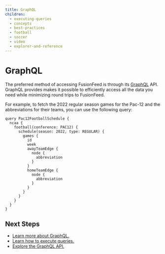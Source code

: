 ```yaml
---
title: GraphQL
children:
  - executing-queries
  - concepts
  - best-practices
  - football
  - soccer
  - video
  - explorer-and-reference
---
```

# GraphQL

The preferred method of accessing FusionFeed is through its [GraphQL](https://graphql.org) API. GraphQL provides makes it possible to efficiently access all the data you need while minimizing round trips to FusionFeed.

For example, to fetch the 2022 regular season games for the Pac-12 and the abbreviations for their teams, you can use the following query:

```gql v2
query Pac12FootballSchedule {
  ncaa {
    football(conference: PAC12) {
      schedule(season: 2022, type: REGULAR) {
        games {
          id
          week
          awayTeamEdge {
            node {
              abbreviation
            }
          }
          homeTeamEdge {
            node {
              abbreviation
            }
          }
        }
      }
    }
  }
}
```

## Next Steps

- [Learn more about GraphQL.](https://graphql.org/learn/)
- [Learn how to execute queries.](executing-queries)
- [Explore the GraphQL API.](explorer-and-reference)
